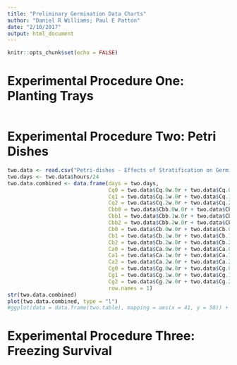 ```yaml
---
title: "Preliminary Germination Data Charts"
author: "Daniel R Williams; Paul E Patton"
date: "2/10/2017"
output: html_document
---
```


```r
knitr::opts_chunk$set(echo = FALSE)
```

# Experimental Procedure One: Planting Trays

```r

```

# Experimental Procedure Two: Petri Dishes

```r
two.data <- read.csv("Petri-dishes - Effects of Stratification on Germination Rates in Chenopdoium spp/Stratification Germination rates in Chenopdoium in Petri-dishes prelim simplified 10feb2017.csv", header = TRUE)
two.days <- two.data$hours/24
two.data.combined <- data.frame(days = two.days,
                                Cq0 = two.data$Cq.0w.0r + two.data$Cq.0w.10r,
                                Cq1 = two.data$Cq.1w.0r + two.data$Cq.1w.10r,
                                Cq2 = two.data$Cq.2w.0r + two.data$Cq.2w.10r,
                                Cbb0 = two.data$Cbb.0w.0r + two.data$Cbb.0w.10r,
                                Cbb1 = two.data$Cbb.1w.0r + two.data$Cbb.1w.10r,
                                Cbb2 = two.data$Cbb.2w.0r + two.data$Cbb.2w.10r,
                                Cb0 = two.data$Cb.0w.0r + two.data$Cb.0w.10r,
                                Cb1 = two.data$Cb.1w.0r + two.data$Cb.1w.10r,
                                Cb2 = two.data$Cb.2w.0r + two.data$Cb.2w.10r,
                                Ca0 = two.data$Ca.0w.0r + two.data$Ca.0w.10r,
                                Ca1 = two.data$Ca.1w.0r + two.data$Ca.1w.10r,
                                Ca2 = two.data$Ca.2w.0r + two.data$Ca.2w.10r,
                                Cg0 = two.data$Cg.0w.0r + two.data$Cg.0w.10r,
                                Cg1 = two.data$Cg.1w.0r + two.data$Cg.1w.10r,
                                Cg2 = two.data$Cg.2w.0r + two.data$Cg.2w.10r,
                                row.names = 1)
str(two.data.combined)
plot(two.data.combined, type = "l")
#ggplot(data = data.frame(two.table), mapping = aes(x = 41, y = 50)) + geom_line()
```

# Experimental Procedure Three: Freezing Survival

```r

```

